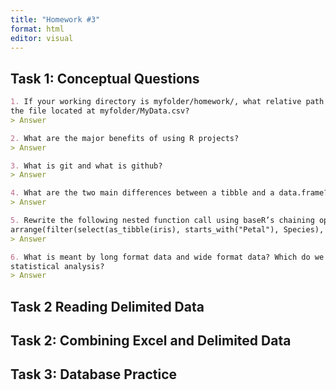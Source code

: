 ```yaml
---
title: "Homework #3"
format: html
editor: visual
---
```


## Task 1: Conceptual Questions

``` markdown
1. If your working directory is myfolder/homework/, what relative path would you specify to get
the file located at myfolder/MyData.csv?
> Answer

2. What are the major benefits of using R projects?
> Answer

3. What is git and what is github?
> Answer

4. What are the two main differences between a tibble and a data.frame?
> Answer

5. Rewrite the following nested function call using baseR’s chaining operator: 
arrange(filter(select(as_tibble(iris), starts_with("Petal"), Species), Petal.Length \< 1.55), Species)
> Answer

6. What is meant by long format data and wide format data? Which do we generally prefer for 
statistical analysis?
> Answer
```

## Task 2 Reading Delimited Data

## Task 2: Combining Excel and Delimited Data

## Task 3: Database Practice


